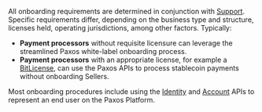 All onboarding requirements are determined in conjunction with [Support](https://support.paxos.com/hc/en-us).
Specific requirements differ, depending on the business type and structure, licenses held, operating jurisdictions, among other factors.
Typically:

- **Payment processors** without requisite licensure can leverage the streamlined Paxos white-label onboarding process.
- **Payment processors** with an appropriate license, for example a [BitLicense](https://www.dfs.ny.gov/virtual_currency_businesses), can use the Paxos APIs to process stablecoin payments without onboarding Sellers.

Most onboarding procedures include using the [Identity](/api-reference/identity) and [Account](/api-reference/accounts) APIs to represent an end user on the Paxos Platform.